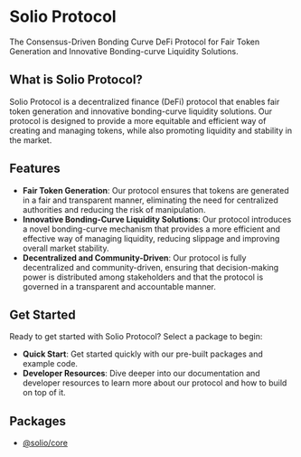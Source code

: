 # Solio Protocol

The Consensus-Driven Bonding Curve DeFi Protocol for Fair Token Generation and Innovative Bonding-curve Liquidity Solutions.

## What is Solio Protocol?

Solio Protocol is a decentralized finance (DeFi) protocol that enables fair token generation and innovative bonding-curve liquidity solutions. Our protocol is designed to provide a more equitable and efficient way of creating and managing tokens, while also promoting liquidity and stability in the market.

## Features

* **Fair Token Generation**: Our protocol ensures that tokens are generated in a fair and transparent manner, eliminating the need for centralized authorities and reducing the risk of manipulation.
* **Innovative Bonding-Curve Liquidity Solutions**: Our protocol introduces a novel bonding-curve mechanism that provides a more efficient and effective way of managing liquidity, reducing slippage and improving overall market stability.
* **Decentralized and Community-Driven**: Our protocol is fully decentralized and community-driven, ensuring that decision-making power is distributed among stakeholders and that the protocol is governed in a transparent and accountable manner.

## Get Started

Ready to get started with Solio Protocol? Select a package to begin:

* **Quick Start**: Get started quickly with our pre-built packages and example code.
* **Developer Resources**: Dive deeper into our documentation and developer resources to learn more about our protocol and how to build on top of it.

## Packages

- [@solio/core](/sdks/core)
